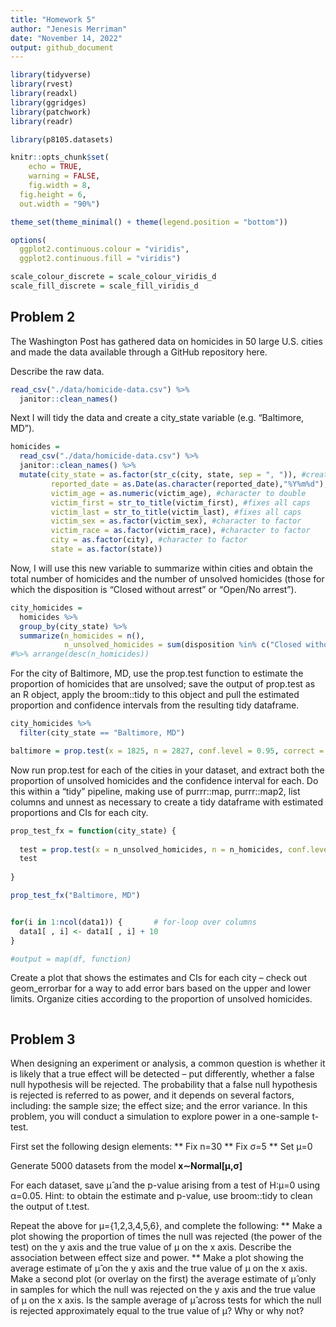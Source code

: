 ```yaml
---
title: "Homework 5"
author: "Jenesis Merriman"
date: "November 14, 2022"
output: github_document
---
```


```r
library(tidyverse)
library(rvest)
library(readxl)
library(ggridges)
library(patchwork)
library(readr)

library(p8105.datasets)

knitr::opts_chunk$set(
	echo = TRUE,
	warning = FALSE,
	fig.width = 8, 
  fig.height = 6,
  out.width = "90%")

theme_set(theme_minimal() + theme(legend.position = "bottom"))

options(
  ggplot2.continuous.colour = "viridis",
  ggplot2.continuous.fill = "viridis")

scale_colour_discrete = scale_colour_viridis_d
scale_fill_discrete = scale_fill_viridis_d
```

## Problem 2

The Washington Post has gathered data on homicides in 50 large U.S. cities and made the data available through a GitHub repository here. 

Describe the raw data. 
```r
read_csv("./data/homicide-data.csv") %>%
  janitor::clean_names()
```

Next I will tidy the data and create a city_state variable (e.g. “Baltimore, MD”).

```r
homicides =
  read_csv("./data/homicide-data.csv") %>%
  janitor::clean_names() %>%
  mutate(city_state = as.factor(str_c(city, state, sep = ", ")), #creates new variable
         reported_date = as.Date(as.character(reported_date),"%Y%m%d"), #date format
         victim_age = as.numeric(victim_age), #character to double
         victim_first = str_to_title(victim_first), #fixes all caps
         victim_last = str_to_title(victim_last), #fixes all caps
         victim_sex = as.factor(victim_sex), #character to factor
         victim_race = as.factor(victim_race), #character to factor
         city = as.factor(city), #character to factor
         state = as.factor(state))
```

Now, I will use this new variable to summarize within cities and obtain the total number of homicides and the number of unsolved homicides (those for which the disposition is “Closed without arrest” or “Open/No arrest”).

```r
city_homicides =
  homicides %>%
  group_by(city_state) %>%
  summarize(n_homicides = n(),
            n_unsolved_homicides = sum(disposition %in% c("Closed without arrest","Open/No arrest"))) 
#%>% arrange(desc(n_homicides))
```

For the city of Baltimore, MD, use the prop.test function to estimate the proportion of homicides that are unsolved; save the output of prop.test as an R object, apply the broom::tidy to this object and pull the estimated proportion and confidence intervals from the resulting tidy dataframe.

```r
city_homicides %>%
  filter(city_state == "Baltimore, MD")

baltimore = prop.test(x = 1825, n = 2827, conf.level = 0.95, correct = FALSE) %>% broom::tidy()
```


Now run prop.test for each of the cities in your dataset, and extract both the proportion of unsolved homicides and the confidence interval for each. Do this within a “tidy” pipeline, making use of purrr::map, purrr::map2, list columns and unnest as necessary to create a tidy dataframe with estimated proportions and CIs for each city.

```r
prop_test_fx = function(city_state) {
  
  test = prop.test(x = n_unsolved_homicides, n = n_homicides, conf.level = 0.95, correct = FALSE)
  test
  
}

prop_test_fx("Baltimore, MD")


for(i in 1:ncol(data1)) {       # for-loop over columns
  data1[ , i] <- data1[ , i] + 10
}

#output = map(df, function)
```

Create a plot that shows the estimates and CIs for each city – check out geom_errorbar for a way to add error bars based on the upper and lower limits. Organize cities according to the proportion of unsolved homicides.

```r

```




## Problem 3
When designing an experiment or analysis, a common question is whether it is likely that a true effect will be detected – put differently, whether a false null hypothesis will be rejected. The probability that a false null hypothesis is rejected is referred to as power, and it depends on several factors, including: the sample size; the effect size; and the error variance. In this problem, you will conduct a simulation to explore power in a one-sample t-test.

First set the following design elements:
** Fix n=30
** Fix σ=5
** Set μ=0

Generate 5000 datasets from the model
**x∼Normal[μ,σ]**

For each dataset, save μ̂  and the p-value arising from a test of H:μ=0 using α=0.05. Hint: to obtain the estimate and p-value, use broom::tidy to clean the output of t.test.

Repeat the above for μ={1,2,3,4,5,6}, and complete the following:
** Make a plot showing the proportion of times the null was rejected (the power of the test) on the y axis and the true value of μ on the x axis. Describe the association between effect size and power.
** Make a plot showing the average estimate of μ̂  on the y axis and the true value of μ on the x axis. Make a second plot (or overlay on the first) the average estimate of μ̂  only in samples for which the null was rejected on the y axis and the true value of μ on the x axis. Is the sample average of μ̂  across tests for which the null is rejected approximately equal to the true value of μ? Why or why not?
